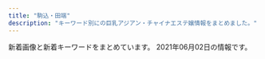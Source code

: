 ```yaml
---
title: "駒込・田端"
description: "キーワード別にの巨乳アジアン・チャイナエステ嬢情報をまとめました。"
---
```


新着画像と新着キーワードをまとめています。
2021年06月02日の情報です。

<DmmAffiliateIns />
<KeywordTable
  shops={
    [
    {
        "url": "http://www.ko-story.com/",
        "station": "JR\u99d2\u8fbc\u99c5\u5357\u53e3",
        "name": "\u30b9\u30c8\u30fc\u30ea\u30fc",
        "img_links": [
            "http://www.ko-story.com/css/main-girl02.png",
            "http://www.ko-story.com/css/staff/staff-012-a.jpg",
            "http://www.ko-story.com/css/staff/staff-0013-b.jpg",
            "http://www.ko-story.com/css/top01-left02.jpg",
            "http://www.ko-story.com/css/nav/nav-007.jpg",
            "http://www.ko-story.com/css/top01-left03.jpg",
            "http://www.ko-story.com/css/osusume-011.jpg",
            "http://www.ko-story.com/css/tel01.png",
            "http://www.ko-story.com/css/main-staff03.jpg",
            "http://www.ko-story.com/css/nav/nav-001.jpg",
            "http://www.ko-story.com/css/staff/staff-010-a.jpg",
            "http://www.ko-story.com/css/staff/staff-0014-a.jpg",
            "http://www.ko-story.com/css/nav/nav-004.jpg",
            "http://www.ko-story.com/css/nav/nav-002.jpg",
            "http://www.ko-story.com/css/nav/nav-005.jpg",
            "http://www.ko-story.com/css/nav/nav-006.jpg",
            "http://www.ko-story.com/css/top01-left01.png",
            "http://www.ko-story.com/css/osusume-00014a.jpg",
            "http://www.ko-story.com/css/head-change.jpg",
            "http://www.ko-story.com/css/staff/staff-010-b.jpg",
            "http://www.ko-story.com/css/osusume-013.jpg",
            "http://www.ko-story.com/css/staff/staff-012-b.jpg",
            "http://www.ko-story.com/css/nav/nav-003.jpg",
            "http://www.ko-story.com/css/main-staff01.jpg",
            "http://www.ko-story.com/css/staff/staff-0014-b.jpg",
            "http://www.ko-story.com/css/staff/staff-0013-a.jpg"
        ],
        "keywords": {
            "89": 2,
            "D": 8,
            "88": 6
        }
    },
    {
        "url": "http://iyashinomori.oks.bz/",
        "name": "\u7652\u3057\u306e\u68ee",
        "img_links": [],
        "station": "JR\u99d2\u8fbc\u99c5\u5357\u53e3",
        "keywords": {}
    },
    {
        "url": "http://ko-relax.info/",
        "station": "JR\u99d2\u8fbc\u99c5\u6771\u53e3",
        "img_links": [],
        "name": "\u3066\u3082\u307f\u3084",
        "keywords": {}
    },
    {
        "station": "JR\u99d2\u8fbc\u99c5\u5317\u53e3",
        "keywords": {},
        "img_links": [],
        "url": "http://koukou.ests.co/",
        "name": "\u3046\u3055\u304e"
    },
    {
        "name": "\u30de\u30b7\u30e5\u30de\u30ed",
        "img_links": [
            "http://arm-es.com/media/sites/13/elementor/thumbs/1612941267-3-p2nc2n5s8wdne3iijmujipa4axtqhup7qyec8bx9rs.jpg",
            "http://arm-es.com/media/sites/13/2021/02/1612776477-top.jpg",
            "http://arm-es.com/media/sites/13/2021/02/1612779406-flash1.jpg",
            "http://arm-es.com/media/sites/13/elementor/thumbs/1612941250-2-p2nc276jzst1ag5kjadb8ljz412n1kwl8w2sec9qjk.jpg",
            "http://arm-es.com/media/sites/13/elementor/thumbs/1612941284-4-p2nc3352g60s96v5co6mldhnb4p4bafgpa9apqyco0.jpg",
            "http://arm-es.com/media/sites/13/elementor/thumbs/1614830040-A4F263E2-84CF-4064-849B-5F1D3A8962B7-p3pdykoker7f35d9jk8yis75bexrtphuaa8gl2e10g.jpeg",
            "http://arm-es.com/media/sites/13/elementor/thumbs/1619432795-1-p6a48o8wfryoxtz2upg7drb5sqdut37uwnb0df4h40.jpg",
            "http://arm-es.com/media/sites/13/elementor/thumbs/1612941358-6-p2nc50p3itmqqm29o5tlblp2d044yb4sepriwieg1k.jpg",
            "http://arm-es.com/media/sites/13/2021/03/1616658265-717B549D-EE02-4F25-9DF3-43649AB2785F.jpeg",
            "http://arm-es.com/media/sites/13/2021/02/r2-1.jpg",
            "http://arm-es.com/media/sites/13/elementor/thumbs/1612941267-3-p2nc2n5t7zewrticxz9ywzit7kvvofo0z361k1m1ls.jpg",
            "http://arm-es.com/media/sites/13/elementor/thumbs/1615907550-DE5AD401-0C44-4EC3-AB52-CB94A75B4D20-p4b3gedphkahsbf1rk9reb6hl6w950twbseooo34ps.jpeg",
            "http://arm-es.com/media/sites/13/2021/02/1612779404-flash.jpg",
            "http://arm-es.com/media/sites/13/elementor/thumbs/1612941410-5-p2nc6dkpe7hnic39qqy6x9d191f82kitxforuwdz20.jpg",
            "http://arm-es.com/media/sites/13/2021/02/1612941410-5.jpg",
            "http://arm-es.com/media/sites/13/elementor/thumbs/1620398909-1-p6tkxy0ltzgi90uyzgw6t8z0s28e1bsp25cklhd2g0.jpg",
            "http://arm-es.com/media/sites/13/elementor/thumbs/1612941234-1-p2nc1s53zd76qyrkkrfuqf3wp82mfua2movbe779h4.jpg",
            "http://arm-es.com/media/sites/13/2021/02/r1-1.jpg",
            "http://arm-es.com/media/sites/13/2021/02/1613544003-c19.jpg",
            "http://arm-es.com/media/sites/13/elementor/thumbs/1612941284-4-p2nc3351h2zivgvaybr7738yehmz4pgnh5hle19ku0.jpg",
            "http://arm-es.com/media/sites/13/2021/04/1620398909-1.jpg",
            "http://arm-es.com/media/sites/13/elementor/thumbs/1612941250-2-p2nc276j0prrwq5q4xxvubba7e0huzxs0rb32mkypk.jpg",
            "http://arm-es.com/media/sites/13/elementor/thumbs/1613538765-F562FBE7-D9D5-4A85-97B7-94AF100F9870-p2zdfc5no7l6u0mpugrrh7estz1rfzcbvcszv6b2cg.jpeg",
            "http://arm-es.com/media/sites/13/elementor/thumbs/1612941234-1-p2nc1s54yg8g4orez3va4pcllv4rmf8vutn0pww1b4.jpg",
            "http://arm-es.com/media/sites/13/2021/03/1616658266-9AFA83A6-DA81-4A53-8BB7-573D97A63C23.jpeg"
        ],
        "station": "JR\u99d2\u8fbc\u99c5\u6771\u53e3",
        "keywords": {},
        "url": "http://arm-es.com/"
    },
    {
        "name": "\u7652\u51e6\uff5e\u30e6\u30c9\u30b3\u30ed\uff5e",
        "url": "http://relaxation.ebb.jp/",
        "keywords": {
            "84": 24,
            "83": 12,
            "C": 36,
            "D": 24,
            "98": 12,
            "G": 12
        },
        "station": "JR\u99d2\u8fbc\u99c5\u5317\u53e3",
        "img_links": [
            "http://relaxation.ebb.jp/2/uploadimg/1622415919.jpg",
            "http://relaxation.ebb.jp/2/uploadimg/1622415878.jpg",
            "http://relaxation.ebb.jp/int2.jpg",
            "http://relaxation.ebb.jp/int1.jpg",
            "http://relaxation.ebb.jp/int3.jpg",
            "http://relaxation.ebb.jp/dozdLZQPkhPUwC2.png",
            "http://relaxation.ebb.jp/2/uploadimg/1614080297.jpg",
            "http://relaxation.ebb.jp/vis_theptframe.png",
            "http://relaxation.ebb.jp/2/uploadimg/1622445774.jpg",
            "http://relaxation.ebb.jp/2/uploadimg/1622446106.jpg",
            "http://relaxation.ebb.jp/2/uploadimg/1622415926.jpg",
            "http://relaxation.ebb.jp/2/uploadimg/1614080268.jpg",
            "http://relaxation.ebb.jp/2/uploadimg/1614080305.jpg",
            "http://relaxation.ebb.jp/2/uploadimg/1621840799.jpg",
            "http://relaxation.ebb.jp/2/uploadimg/1622415787.jpg",
            "http://relaxation.ebb.jp/2/uploadimg/1614080688.jpg"
        ]
    }
]
}
/>
<DmmAffiliateScript />
